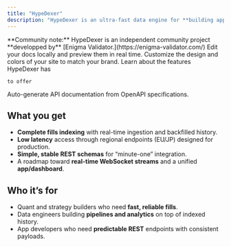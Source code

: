 ```yaml
---
title: "HypeDexer"
description: "HypeDexer is an ultra-fast data engine for **building apps**, **dashboards**, and **trading algorithms** on top of HypeCore. It provides real-time fills indexing, production-ready REST endpoints, and low-latency access via regional API gateways in Europe  and Japan."
---
```


<Info>
  **Community note:** HypeDexer is an independent community project **developped by** [Enigma Validator.](https://enigma-validator.com/)
</Info>

<Columns cols={2}>
  <Card title="API documentation" icon="file-code" href="/api/introduction">
    Edit your docs locally and preview them in real time.
  </Card>
  <Card title="API KEY" icon="key" href="/api/generate-api-key">
    Customize the design and colors of your site to match your brand.
  </Card>
  <Card title="Features" icon="list-check" href="/api/features">
    Learn about the features HypeDexer has

    to offer
  </Card>
  <Card title="Pricing" icon="tag" href="/guides/pricing">
    Auto-generate API documentation from OpenAPI specifications.
  </Card>
</Columns>

## What you get

- **Complete fills indexing** with real-time ingestion and backfilled history.
- **Low latency** access through regional endpoints (EU/JP) designed for production.
- **Simple, stable REST schemas** for “minute-one” integration.
- A roadmap toward **real-time WebSocket streams** and a unified **app/dashboard**.

## Who it’s for

- Quant and strategy builders who need **fast, reliable fills**.
- Data engineers building **pipelines and analytics** on top of indexed history.
- App developers who need **predictable REST** endpoints with consistent payloads.